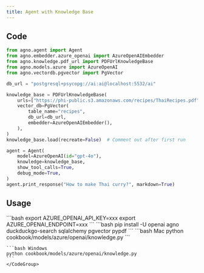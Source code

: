 ```yaml
---
title: Agent with Knowledge Base
---
```


## Code

```python cookbook/models/azure/openai/knowledge.py
from agno.agent import Agent
from agno.embedder.azure_openai import AzureOpenAIEmbedder
from agno.knowledge.pdf_url import PDFUrlKnowledgeBase
from agno.models.azure import AzureOpenAI
from agno.vectordb.pgvector import PgVector

db_url = "postgresql+psycopg://ai:ai@localhost:5532/ai"

knowledge_base = PDFUrlKnowledgeBase(
    urls=["https://phi-public.s3.amazonaws.com/recipes/ThaiRecipes.pdf"],
    vector_db=PgVector(
        table_name="recipes",
        db_url=db_url,
        embedder=AzureOpenAIEmbedder(),
    ),
)
knowledge_base.load(recreate=False)  # Comment out after first run

agent = Agent(
    model=AzureOpenAI(id="gpt-4o"),
    knowledge=knowledge_base,
    show_tool_calls=True,
    debug_mode=True,
)
agent.print_response("How to make Thai curry?", markdown=True)
```

## Usage

<Steps>
  <Snippet file="create-venv-step.mdx" />

  <Step title="Set your API key">
    ```bash
    export AZURE_OPENAI_API_KEY=xxx
    export AZURE_OPENAI_ENDPOINT=xxx
    ```
  </Step>

  <Step title="Install libraries">
    ```bash
    pip install -U openai agno duckduckgo-search sqlalchemy pgvector pypdf
    ```
  </Step>

  <Step title="Run Agent">
    <CodeGroup>
    ```bash Mac
    python cookbook/models/azure/openai/knowledge.py
    ```

    ```bash Windows
    python cookbook/models/azure/openai/knowledge.py
    ```
    </CodeGroup>
  </Step>
</Steps>